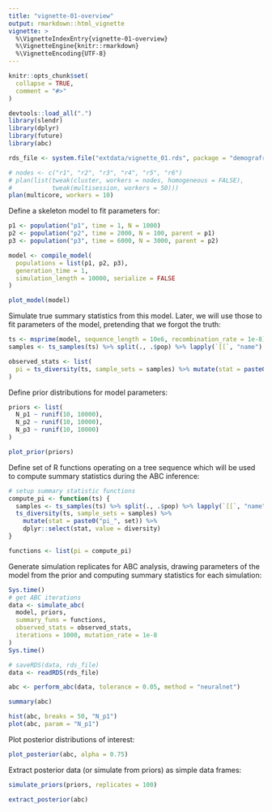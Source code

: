 ```yaml
---
title: "vignette-01-overview"
output: rmarkdown::html_vignette
vignette: >
  %\VignetteIndexEntry{vignette-01-overview}
  %\VignetteEngine{knitr::rmarkdown}
  %\VignetteEncoding{UTF-8}
---
```


```r
knitr::opts_chunk$set(
  collapse = TRUE,
  comment = "#>"
)
```

```r
devtools::load_all(".")
library(slendr)
library(dplyr)
library(future)
library(abc)
```

```r
rds_file <- system.file("extdata/vignette_01.rds", package = "demografr")
```

```r
# nodes <- c("r1", "r2", "r3", "r4", "r5", "r6")
# plan(list(tweak(cluster, workers = nodes, homogeneous = FALSE),
#           tweak(multisession, workers = 50)))
plan(multicore, workers = 10)
```

Define a skeleton model to fit parameters for:

```r
p1 <- population("p1", time = 1, N = 1000)
p2 <- population("p2", time = 2000, N = 100, parent = p1)
p3 <- population("p3", time = 6000, N = 3000, parent = p2)

model <- compile_model(
  populations = list(p1, p2, p3),
  generation_time = 1,
  simulation_length = 10000, serialize = FALSE
)

plot_model(model)
```

Simulate true summary statistics from this model. Later, we will use those to fit parameters of the model, pretending that we forgot the truth:

```r
ts <- msprime(model, sequence_length = 10e6, recombination_rate = 1e-8) %>% ts_mutate(1e-8)
samples <- ts_samples(ts) %>% split(., .$pop) %>% lapply(`[[`, "name")

observed_stats <- list(
  pi = ts_diversity(ts, sample_sets = samples) %>% mutate(stat = paste0("pi_", set), value = diversity) %>% dplyr::select(stat, value)
)
```

Define prior distributions for model parameters:

```r
priors <- list(
  N_p1 ~ runif(10, 10000),
  N_p2 ~ runif(10, 10000),
  N_p3 ~ runif(10, 10000)
)

plot_prior(priors)
```

Define set of R functions operating on a tree sequence which will be used to compute summary statistics during the ABC inference:

```r
# setup summary statistic functions
compute_pi <- function(ts) {
  samples <- ts_samples(ts) %>% split(., .$pop) %>% lapply(`[[`, "name")
  ts_diversity(ts, sample_sets = samples) %>%
    mutate(stat = paste0("pi_", set)) %>%
    dplyr::select(stat, value = diversity)
}

functions <- list(pi = compute_pi)
```

Generate simulation replicates for ABC analysis, drawing parameters of the model from the prior and computing summary statistics for each simulation:

```r
Sys.time()
# get ABC iterations
data <- simulate_abc(
  model, priors,
  summary_funs = functions,
  observed_stats = observed_stats,
  iterations = 1000, mutation_rate = 1e-8
)
Sys.time()
```

```r
# saveRDS(data, rds_file)
data <- readRDS(rds_file)
```

```r
abc <- perform_abc(data, tolerance = 0.05, method = "neuralnet")
```

```r
summary(abc)
```

```r
hist(abc, breaks = 50, "N_p1")
plot(abc, param = "N_p1")
```

Plot posterior distributions of interest:

```r
plot_posterior(abc, alpha = 0.75)
```

Extract posterior data (or simulate from priors) as simple data frames:

```r
simulate_priors(priors, replicates = 100)
```

```r
extract_posterior(abc)
```

